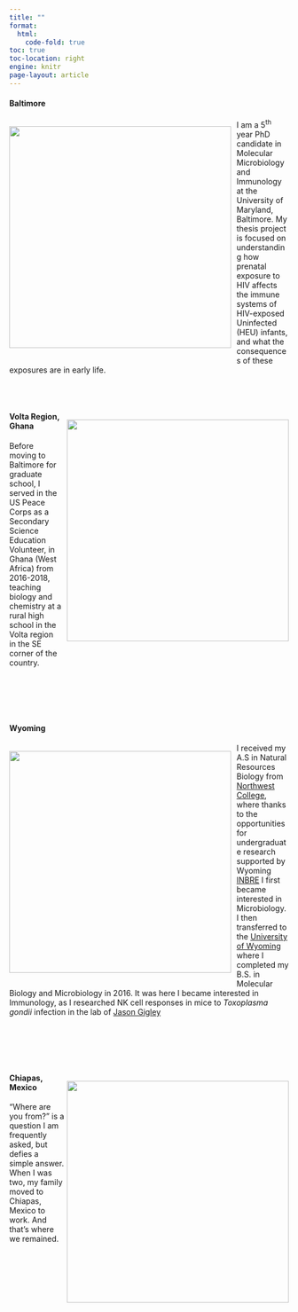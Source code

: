 ```yaml
---
title: ""
format: 
  html: 
    code-fold: true
toc: true
toc-location: right
engine: knitr
page-layout: article
---
```



<p>
<div> 
#### Baltimore
<div style="float: left; padding: 0 10px 0 0;">
![](images/Baltimore.png){width=400}
</div>
I am a 5^th^ year PhD candidate in Molecular Microbiology and Immunology at the University of Maryland, Baltimore. My thesis project is focused on understanding how prenatal exposure to HIV affects the immune systems of HIV-exposed Uninfected (HEU) infants, and what the consequences of these exposures are in early life.

</div>
</p>

<br></br>


<p>
<div> 
<div style="float: right; padding: 0 0 0 10px;">
![](images/Agbagba.jpg){width=400}
</div>
#### Volta Region, Ghana
Before moving to Baltimore for graduate school, I served in the US Peace Corps as a Secondary Science Education Volunteer, in Ghana (West Africa) from 2016-2018, teaching biology and chemistry at a rural high school in the Volta region in the SE corner of the country.
</div>
</p>

<br></br>
<br></br>


<p>
<div> 
#### Wyoming
<div style="float: left; padding: 0 10px 0 0;">
![](images/Wyo.jpg){width=400}
</div>
I received my A.S in Natural Resources Biology from [Northwest College](https://nwc.edu/), where thanks to the opportunities for undergraduate research supported by Wyoming [INBRE](http://www.uwyo.edu/wyominginbre/) I first became interested in Microbiology. I then transferred to the [University of Wyoming](http://www.uwyo.edu/) where I completed my B.S. in Molecular Biology and Microbiology in 2016. It was here I became interested in Immunology, as I researched NK cell responses in mice to *Toxoplasma gondii* infection in the lab of [Jason Gigley](http://www.uwyo.edu/molecbio/faculty-and-staff/jason-gigley/index.html)
</div>
</p>

<br></br>
<br></br>


<p>
<div> 
<div style="float: right; padding: 0 0 0 5px;">
![](images/Palenque.jpg){width=400}
</div>
#### Chiapas, Mexico
"Where are you from?" is a question I am frequently asked, but defies a simple answer. When I was two, my family moved to Chiapas, Mexico to work. And that's where we remained.
</div>
</p>

